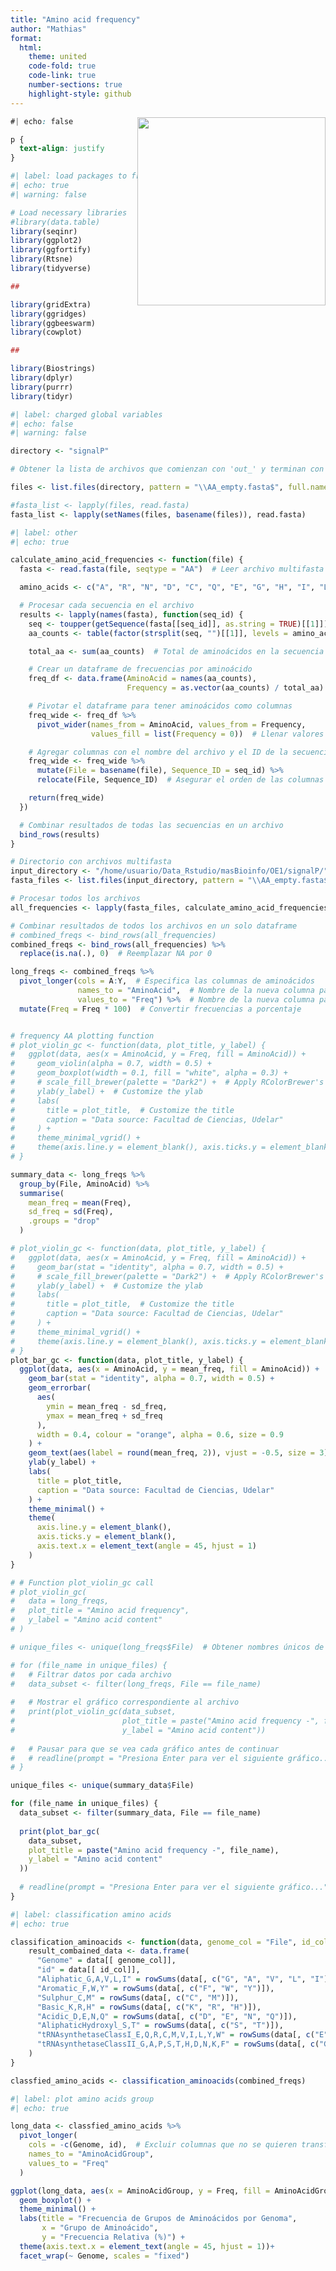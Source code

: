 ```yaml
---
title: "Amino acid frequency"
author: "Mathias"
format:
  html:
    theme: united
    code-fold: true
    code-link: true
    number-sections: true
    highlight-style: github
---
```


![](https://img.itch.zone/aW1nLzE3MTEyNjE5LmdpZg==/original/2%2BYVZg.gif){style="float:right;" fig-alt="Illustration of a detective cat. Artwork by @shigemi.itch.io." width="301"}

```css
#| echo: false

p {
  text-align: justify
}

```

```r
#| label: load packages to frequency
#| echo: true
#| warning: false

# Load necessary libraries
#library(data.table)
library(seqinr)
library(ggplot2)
library(ggfortify)
library(Rtsne)
library(tidyverse)

##

library(gridExtra)
library(ggridges)
library(ggbeeswarm)
library(cowplot)

##

library(Biostrings)
library(dplyr)
library(purrr)
library(tidyr)

```

```r
#| label: charged global variables
#| echo: false
#| warning: false

directory <- "signalP"

# Obtener la lista de archivos que comienzan con 'out_' y terminan con '.fasta'

files <- list.files(directory, pattern = "\\AA_empty.fasta$", full.names = TRUE)

#fasta_list <- lapply(files, read.fasta)
fasta_list <- lapply(setNames(files, basename(files)), read.fasta)

```

```r
#| label: other 
#| echo: true

calculate_amino_acid_frequencies <- function(file) {
  fasta <- read.fasta(file, seqtype = "AA")  # Leer archivo multifasta de aminoácidos

  amino_acids <- c("A", "R", "N", "D", "C", "Q", "E", "G", "H", "I", "L", "K", "M", "F", "P", "S", "T", "W", "Y", "V")

  # Procesar cada secuencia en el archivo
  results <- lapply(names(fasta), function(seq_id) {
    seq <- toupper(getSequence(fasta[[seq_id]], as.string = TRUE)[[1]])  # Convertir a texto y mayúsculas
    aa_counts <- table(factor(strsplit(seq, "")[[1]], levels = amino_acids))  # Contar aminoácidos con niveles

    total_aa <- sum(aa_counts)  # Total de aminoácidos en la secuencia

    # Crear un dataframe de frecuencias por aminoácido
    freq_df <- data.frame(AminoAcid = names(aa_counts), 
                          Frequency = as.vector(aa_counts) / total_aa)

    # Pivotar el dataframe para tener aminoácidos como columnas
    freq_wide <- freq_df %>%
      pivot_wider(names_from = AminoAcid, values_from = Frequency, 
                  values_fill = list(Frequency = 0))  # Llenar valores faltantes con 0

    # Agregar columnas con el nombre del archivo y el ID de la secuencia
    freq_wide <- freq_wide %>%
      mutate(File = basename(file), Sequence_ID = seq_id) %>%
      relocate(File, Sequence_ID)  # Asegurar el orden de las columnas

    return(freq_wide)
  })

  # Combinar resultados de todas las secuencias en un archivo
  bind_rows(results)
}

# Directorio con archivos multifasta
input_directory <- "/home/usuario/Data_Rstudio/masBioinfo/OE1/signalP/"
fasta_files <- list.files(input_directory, pattern = "\\AA_empty.fasta$", full.names = TRUE)

# Procesar todos los archivos
all_frequencies <- lapply(fasta_files, calculate_amino_acid_frequencies)

# Combinar resultados de todos los archivos en un solo dataframe
# combined_freqs <- bind_rows(all_frequencies)
combined_freqs <- bind_rows(all_frequencies) %>%
  replace(is.na(.), 0)  # Reemplazar NA por 0

```

```r
long_freqs <- combined_freqs %>%
  pivot_longer(cols = A:Y,  # Especifica las columnas de aminoácidos
               names_to = "AminoAcid",  # Nombre de la nueva columna para los nombres de los aminoácidos
               values_to = "Freq") %>%  # Nombre de la nueva columna para las frecuencias
  mutate(Freq = Freq * 100)  # Convertir frecuencias a porcentaje


# frequency AA plotting function
# plot_violin_gc <- function(data, plot_title, y_label) {
#   ggplot(data, aes(x = AminoAcid, y = Freq, fill = AminoAcid)) +
#     geom_violin(alpha = 0.7, width = 0.5) + 
#     geom_boxplot(width = 0.1, fill = "white", alpha = 0.3) +
#     # scale_fill_brewer(palette = "Dark2") +  # Apply RColorBrewer's Dark2 Palette
#     ylab(y_label) +  # Customize the ylab
#     labs(
#       title = plot_title,  # Customize the title
#       caption = "Data source: Facultad de Ciencias, Udelar"
#     ) +
#     theme_minimal_vgrid() + 
#     theme(axis.line.y = element_blank(), axis.ticks.y = element_blank())
# }

summary_data <- long_freqs %>%
  group_by(File, AminoAcid) %>%
  summarise(
    mean_freq = mean(Freq),
    sd_freq = sd(Freq),
    .groups = "drop"
  )

# plot_violin_gc <- function(data, plot_title, y_label) {
#   ggplot(data, aes(x = AminoAcid, y = Freq, fill = AminoAcid)) +
#     geom_bar(stat = "identity", alpha = 0.7, width = 0.5) +
#     # scale_fill_brewer(palette = "Dark2") +  # Apply RColorBrewer's Dark2 Palette
#     ylab(y_label) +  # Customize the ylab
#     labs(
#       title = plot_title,  # Customize the title
#       caption = "Data source: Facultad de Ciencias, Udelar"
#     ) +
#     theme_minimal_vgrid() + 
#     theme(axis.line.y = element_blank(), axis.ticks.y = element_blank())
# }
plot_bar_gc <- function(data, plot_title, y_label) {
  ggplot(data, aes(x = AminoAcid, y = mean_freq, fill = AminoAcid)) +
    geom_bar(stat = "identity", alpha = 0.7, width = 0.5) + 
    geom_errorbar(
      aes(
        ymin = mean_freq - sd_freq,
        ymax = mean_freq + sd_freq
      ),
      width = 0.4, colour = "orange", alpha = 0.6, size = 0.9
    ) +
    geom_text(aes(label = round(mean_freq, 2)), vjust = -0.5, size = 3) +
    ylab(y_label) + 
    labs(
      title = plot_title,  
      caption = "Data source: Facultad de Ciencias, Udelar"
    ) +
    theme_minimal() + 
    theme(
      axis.line.y = element_blank(), 
      axis.ticks.y = element_blank(),
      axis.text.x = element_text(angle = 45, hjust = 1)
    )
}

# # Function plot_violin_gc call
# plot_violin_gc(
#   data = long_freqs, 
#   plot_title = "Amino acid frequency", 
#   y_label = "Amino acid content"
# )

# unique_files <- unique(long_freqs$File)  # Obtener nombres únicos de archivo

# for (file_name in unique_files) {
#   # Filtrar datos por cada archivo
#   data_subset <- filter(long_freqs, File == file_name)
  
#   # Mostrar el gráfico correspondiente al archivo
#   print(plot_violin_gc(data_subset, 
#                        plot_title = paste("Amino acid frequency -", file_name), 
#                        y_label = "Amino acid content"))
  
#   # Pausar para que se vea cada gráfico antes de continuar
#   # readline(prompt = "Presiona Enter para ver el siguiente gráfico...")
# }

unique_files <- unique(summary_data$File)

for (file_name in unique_files) {
  data_subset <- filter(summary_data, File == file_name)
  
  print(plot_bar_gc(
    data_subset, 
    plot_title = paste("Amino acid frequency -", file_name), 
    y_label = "Amino acid content"
  ))
  
  # readline(prompt = "Presiona Enter para ver el siguiente gráfico...")
}
```

```r
#| label: classification amino acids 
#| echo: true

classification_aminoacids <- function(data, genome_col = "File", id_col = "Sequence_ID", type) {
    result_combained_data <- data.frame(
      "Genome" = data[[ genome_col]],
      "id" = data[[ id_col]],
      "Aliphatic_G,A,V,L,I" = rowSums(data[, c("G", "A", "V", "L", "I")]),
      "Aromatic_F,W,Y" = rowSums(data[, c("F", "W", "Y")]),
      "Sulphur_C,M" = rowSums(data[, c("C", "M")]),
      "Basic_K,R,H" = rowSums(data[, c("K", "R", "H")]),
      "Acidic_D,E,N,Q" = rowSums(data[, c("D", "E", "N", "Q")]),
      "AliphaticHydroxyl_S,T" = rowSums(data[, c("S", "T")]),
      "tRNAsynthetaseClassI_E,Q,R,C,M,V,I,L,Y,W" = rowSums(data[, c("E", "Q", "R", "C", "M", "V", "I", "L", "Y", "W")]),
      "tRNAsynthetaseClassII_G,A,P,S,T,H,D,N,K,F" = rowSums(data[, c("G", "A", "P", "S", "T", "H", "D", "N", "K", "F")])
    )
}

classfied_amino_acids <- classification_aminoacids(combined_freqs)

```

```r
#| label: plot amino acids group
#| echo: true

long_data <- classfied_amino_acids %>%
  pivot_longer(
    cols = -c(Genome, id),  # Excluir columnas que no se quieren transformar
    names_to = "AminoAcidGroup",
    values_to = "Freq"
  )

ggplot(long_data, aes(x = AminoAcidGroup, y = Freq, fill = AminoAcidGroup)) +
  geom_boxplot() +
  theme_minimal() +
  labs(title = "Frecuencia de Grupos de Aminoácidos por Genoma",
       x = "Grupo de Aminoácido",
       y = "Frecuencia Relativa (%)") +
  theme(axis.text.x = element_text(angle = 45, hjust = 1))+
  facet_wrap(~ Genome, scales = "fixed")
```